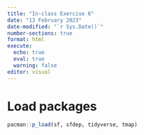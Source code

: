 ```yaml
---
title: "In-class Exercise 6"
date: "13 February 2023"
date-modified: "`r Sys.Date()`"
number-sections: true
format: html
execute: 
  echo: true
  eval: true
  warning: false
editor: visual
---
```


# Load packages
```r
pacman::p_load(sf, sfdep, tidyverse, tmap)
```

